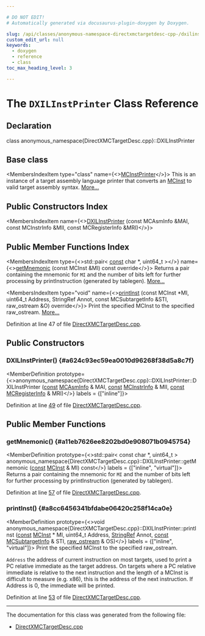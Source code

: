 ```yaml
---

# DO NOT EDIT!
# Automatically generated via docusaurus-plugin-doxygen by Doxygen.

slug: /api/classes/anonymous-namespace-directxmctargetdesc-cpp-/dxilinstprinter
custom_edit_url: null
keywords:
  - doxygen
  - reference
  - class
toc_max_heading_level: 3

---
```





# The `DXILInstPrinter` Class Reference

<DoxygenPage pluginConfig={pluginConfig}>



## Declaration

<CodeBlock>class anonymous_namespace{DirectXMCTargetDesc.cpp}::DXILInstPrinter</CodeBlock>

## Base class

<MembersIndex>

<MembersIndexItem
  type="class"
  name={<><a href="/docs/api/classes/llvm/mcinstprinter">MCInstPrinter</a></>}>
This is an instance of a target assembly language printer that converts an <a href="/docs/api/classes/llvm/mcinst">MCInst</a> to valid target assembly syntax. <a href="/docs/api/classes/llvm/mcinstprinter/#details">More...</a>
</MembersIndexItem>

</MembersIndex>

## Public Constructors Index

<MembersIndex>

<MembersIndexItem
  name={<><a href="#a624c93ec59ea0010d96268f38d5a8c7f">DXILInstPrinter</a> (const MCAsmInfo &amp;MAI, const MCInstrInfo &amp;MII, const MCRegisterInfo &amp;MRI)</>}>
</MembersIndexItem>

</MembersIndex>

## Public Member Functions Index

<MembersIndex>

<MembersIndexItem
  type={<>std::pair&lt; <a href="/docs/api/files/lib/lib/target/lib/target/aarch64/aarch64promoteconstant-cpp/#a90f8350fecae261c25be85d38b451bff">const</a> char &#42;, uint64&#95;t &gt;</>}
  name={<><a href="#a11eb7626ee8202bd0e908071b0945754">getMnemonic</a> (const MCInst &amp;MI) const override</>}>
Returns a pair containing the mnemonic for <code>MI</code> and the number of bits left for further processing by printInstruction (generated by tablegen). <a href="#a11eb7626ee8202bd0e908071b0945754">More...</a>
</MembersIndexItem>

<MembersIndexItem
  type="void"
  name={<><a href="#a8cc6456341bfdabe06420c258f14ca0e">printInst</a> (const MCInst &#42;MI, uint64&#95;t Address, StringRef Annot, const MCSubtargetInfo &amp;STI, raw&#95;ostream &amp;O) override</>}>
Print the specified MCInst to the specified raw&#95;ostream. <a href="#a8cc6456341bfdabe06420c258f14ca0e">More...</a>
</MembersIndexItem>

</MembersIndex>


Definition at line 47 of file <a href="/docs/api/files/lib/lib/target/lib/target/directx/lib/target/directx/mctargetdesc/directxmctargetdesc-cpp">DirectXMCTargetDesc.cpp</a>.

<SectionDefinition>

## Public Constructors

### DXILInstPrinter() {#a624c93ec59ea0010d96268f38d5a8c7f}

<MemberDefinition
  prototype={<>anonymous&#95;namespace&#123;DirectXMCTargetDesc.cpp&#125;::DXILInstPrinter::DXILInstPrinter (<a href="/docs/api/files/lib/lib/target/lib/target/aarch64/aarch64promoteconstant-cpp/#a90f8350fecae261c25be85d38b451bff">const</a> <a href="/docs/api/classes/llvm/mcasminfo">MCAsmInfo</a> &amp; MAI, <a href="/docs/api/files/lib/lib/target/lib/target/aarch64/aarch64promoteconstant-cpp/#a90f8350fecae261c25be85d38b451bff">const</a> <a href="/docs/api/classes/llvm/mcinstrinfo">MCInstrInfo</a> &amp; MII, <a href="/docs/api/files/lib/lib/target/lib/target/aarch64/aarch64promoteconstant-cpp/#a90f8350fecae261c25be85d38b451bff">const</a> <a href="/docs/api/classes/llvm/mcregisterinfo">MCRegisterInfo</a> &amp; MRI)</>}
  labels = {["inline"]}>

Definition at line <a href="/docs/api/files/lib/lib/target/lib/target/directx/lib/target/directx/mctargetdesc/directxmctargetdesc-cpp/#l00049">49</a> of file <a href="/docs/api/files/lib/lib/target/lib/target/directx/lib/target/directx/mctargetdesc/directxmctargetdesc-cpp">DirectXMCTargetDesc.cpp</a>.
</MemberDefinition>

</SectionDefinition>

<SectionDefinition>

## Public Member Functions

### getMnemonic() {#a11eb7626ee8202bd0e908071b0945754}

<MemberDefinition
  prototype={<>std::pair&lt; const char &#42;, uint64&#95;t &gt; anonymous&#95;namespace&#123;DirectXMCTargetDesc.cpp&#125;::DXILInstPrinter::getMnemonic (<a href="/docs/api/files/lib/lib/target/lib/target/aarch64/aarch64promoteconstant-cpp/#a90f8350fecae261c25be85d38b451bff">const</a> <a href="/docs/api/classes/llvm/mcinst">MCInst</a> &amp; MI) const</>}
  labels = {["inline", "virtual"]}>
Returns a pair containing the mnemonic for <code>MI</code> and the number of bits left for further processing by printInstruction (generated by tablegen).

Definition at line <a href="/docs/api/files/lib/lib/target/lib/target/directx/lib/target/directx/mctargetdesc/directxmctargetdesc-cpp/#l00057">57</a> of file <a href="/docs/api/files/lib/lib/target/lib/target/directx/lib/target/directx/mctargetdesc/directxmctargetdesc-cpp">DirectXMCTargetDesc.cpp</a>.
</MemberDefinition>

### printInst() {#a8cc6456341bfdabe06420c258f14ca0e}

<MemberDefinition
  prototype={<>void anonymous&#95;namespace&#123;DirectXMCTargetDesc.cpp&#125;::DXILInstPrinter::printInst (<a href="/docs/api/files/lib/lib/target/lib/target/aarch64/aarch64promoteconstant-cpp/#a90f8350fecae261c25be85d38b451bff">const</a> <a href="/docs/api/classes/llvm/mcinst">MCInst</a> &#42; MI, uint64&#95;t Address, <a href="/docs/api/classes/llvm/stringref">StringRef</a> Annot, <a href="/docs/api/files/lib/lib/target/lib/target/aarch64/aarch64promoteconstant-cpp/#a90f8350fecae261c25be85d38b451bff">const</a> <a href="/docs/api/classes/llvm/mcsubtargetinfo">MCSubtargetInfo</a> &amp; STI, <a href="/docs/api/classes/llvm/raw-ostream">raw&#95;ostream</a> &amp; OS)</>}
  labels = {["inline", "virtual"]}>
Print the specified MCInst to the specified raw&#95;ostream.

<code>Address</code> the address of current instruction on most targets, used to print a PC relative immediate as the target address. On targets where a PC relative immediate is relative to the next instruction and the length of a MCInst is difficult to measure (e.g. x86), this is the address of the next instruction. If Address is 0, the immediate will be printed.

Definition at line <a href="/docs/api/files/lib/lib/target/lib/target/directx/lib/target/directx/mctargetdesc/directxmctargetdesc-cpp/#l00053">53</a> of file <a href="/docs/api/files/lib/lib/target/lib/target/directx/lib/target/directx/mctargetdesc/directxmctargetdesc-cpp">DirectXMCTargetDesc.cpp</a>.
</MemberDefinition>

</SectionDefinition>

<hr/>

The documentation for this class was generated from the following file:

<ul>
<li><a href="/docs/api/files/lib/lib/target/lib/target/directx/lib/target/directx/mctargetdesc/directxmctargetdesc-cpp">DirectXMCTargetDesc.cpp</a></li>
</ul>

</DoxygenPage>
